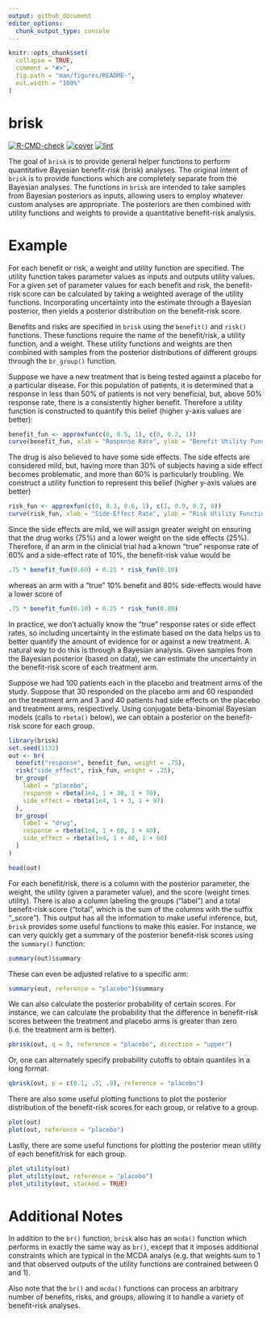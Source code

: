 ```yaml
---
output: github_document
editor_options: 
  chunk_output_type: console
---
```


<!-- README.md is generated from README.Rmd. Please edit that file -->

```r
knitr::opts_chunk$set(
  collapse = TRUE,
  comment = "#>",
  fig.path = "man/figures/README-",
  out.width = "100%"
)
```

# brisk

<!-- badges: start -->
[![R-CMD-check](https://github.com/rich-payne/brisk/actions/workflows/R-CMD-check.yaml/badge.svg)](https://github.com/rich-payne/brisk/actions/workflows/R-CMD-check.yaml)
[![cover](https://github.com/rich-payne/brisk/actions/workflows/cover.yaml/badge.svg)](https://github.com/rich-payne/brisk/actions/workflows/cover.yaml)
[![lint](https://github.com/rich-payne/brisk/actions/workflows/lint.yaml/badge.svg)](https://github.com/rich-payne/brisk/actions/workflows/lint.yaml)
<!-- badges: end -->

The goal of `brisk` is to provide general helper functions to perform quantitative *B*ayesian benefit-*risk* (brisk) analyses.  The original intent of `brisk` is to provide functions which are completely separate from the Bayesian analyses.  The functions in `brisk` are intended to take samples from Bayesian posteriors as inputs, allowing users to employ whatever custom analyses are appropriate.  The posteriors are then combined with utility functions and weights to provide a quantitative benefit-risk analysis.

# Example

For each benefit or risk, a weight and utility function are specified.  The utility function takes parameter values as inputs and outputs utility values.  For a given set of parameter values for each benefit and risk, the benefit-risk score can be calculated by taking a weighted average of the utility functions.  Incorporating uncertainty into the estimate through a Bayesian posterior, then yields a posterior distribution on the benefit-risk score.

Benefits and risks are specified in `brisk` using the `benefit()` and `risk()` functions.  These functions require the name of the benefit/risk, a utility function, and a weight.  These utility functions and weights are then combined with samples from the posterior distributions of different groups through the `br_group()` function.

Suppose we have a new treatment that is being tested against a placebo for a particular disease.  For this population of patients, it is determined that a response in less than 50% of patients is not very beneficial, but, above 50% response rate, there is a consistently higher benefit.  Therefore a utility function is constructed to quantify this belief (higher y-axis values are better):

```r
benefit_fun <- approxfun(c(0, 0.5, 1), c(0, 0.2, 1))
curve(benefit_fun, xlab = "Response Rate", ylab = "Benefit Utility Function")
```

The drug is also believed to have some side effects.  The side effects are considered mild, but, having more than 30% of subjects having a side effect becomes problematic, and more than 60% is particularly troubling.  We construct a utility function to represent this belief (higher y-axis values are better)

```r
risk_fun <- approxfun(c(0, 0.3, 0.6, 1), c(1, 0.9, 0.2, 0))
curve(risk_fun, xlab = "Side-Effect Rate", ylab = "Risk Utility Function")
```

Since the side effects are mild, we will assign greater weight on ensuring that the drug works (75%) and a lower weight on the side effects (25%).  Therefore, if an arm in the clinicial trial had a known "true" response rate of 60% and a side-effect rate of 10%, the benefit-risk value would be

```r
.75 * benefit_fun(0.60) + 0.25 * risk_fun(0.10)
```

whereas an arm with a "true" 10% benefit and 80% side-effects would have a lower score of

```r
.75 * benefit_fun(0.10) + 0.25 * risk_fun(0.80)
```

In practice, we don't actually know the "true" response rates or side effect rates, so including uncertainty in the estimate based on the data helps us to better quantify the amount of evidence for or against a new treatment.  A natural way to do this is through a Bayesian analysis.  Given samples from the Bayesian posterior (based on data), we can estimate the uncertainty in the benefit-risk score of each treatment arm.

Suppose we had 100 patients each in the placebo and treatment arms of the study.  Suppose that 30 responded on the placebo arm and 60 responded on the treatment arm and 3 and 40 patients had side effects on the placebo and treatment arms, respectively.  Using conjugate beta-binomial Bayesian models (calls to `rbeta()` below), we can obtain a posterior on the benefit-risk score for each group.

```r
library(brisk)
set.seed(1132)
out <- br(
  benefit("response", benefit_fun, weight = .75),
  risk("side_effect", risk_fun, weight = .25),
  br_group(
    label = "placebo",
    response = rbeta(1e4, 1 + 30, 1 + 70),
    side_effect = rbeta(1e4, 1 + 3, 1 + 97)
  ),
  br_group(
    label = "drug",
    response = rbeta(1e4, 1 + 60, 1 + 40),
    side_effect = rbeta(1e4, 1 + 40, 1 + 60)
  )
)

head(out)
```

For each benefit/risk, there is a column with the posterior parameter, the weight, the utility (given a parameter value), and the score (weight times utility).  There is also a column labeling the groups ("label") and a total benefit-risk score ("total", which is the sum of the columns with the suffix "_score").  This output has all the information to make useful inference, but, `brisk` provides some useful functions to make this easier.  For instance, we can very quickly get a summary of the posterior benefit-risk scores using the `summary()` function:

```r
summary(out)$summary
```

These can even be adjusted relative to a specific arm:

```r
summary(out, reference = "placebo")$summary
```

We can also calculate the posterior probability of certain scores.  For instance, we can calculate the probability that the difference in benefit-risk scores between the treatment and placebo arms is greater than zero (i.e. the treatment arm is better).

```r
pbrisk(out, q = 0, reference = "placebo", direction = "upper")
```

Or, one can alternately specify probability cutoffs to obtain quantiles in a long format.

```r
qbrisk(out, p = c(0.1, .5, .9), reference = "placebo")
```

There are also some useful plotting functions to plot the posterior distribution of the benefit-risk scores for each group, or relative to a group.

```r
plot(out)
plot(out, reference = "placebo")
```

Lastly, there are some useful functions for plotting the posterior mean utility of each benefit/risk for each group.

```r
plot_utility(out)
plot_utility(out, reference = "placebo")
plot_utility(out, stacked = TRUE)
```

# Additional Notes

In addition to the `br()` function, `brisk` also has an `mcda()` function which performs in exactly the same way as `br()`, except that it imposes additional constraints which are typical in the MCDA analys (e.g. that weights sum to 1 and that observed outputs of the utility functions are contrained between 0 and 1).

Also note that the `br()` and `mcda()` functions can process an arbitrary number of benefits, risks, and groups, allowing it to handle a variety of benefit-risk analyses.
